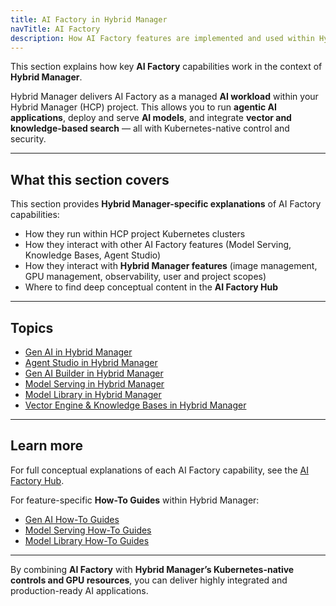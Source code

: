 ```yaml
---
title: AI Factory in Hybrid Manager
navTitle: AI Factory
description: How AI Factory features are implemented and used within Hybrid Manager, with links to deep conceptual content and Hybrid Manager-specific guidance.
---
```


This section explains how key **AI Factory** capabilities work in the context of **Hybrid Manager**.

Hybrid Manager delivers AI Factory as a managed **AI workload** within your Hybrid Manager (HCP) project.
This allows you to run **agentic AI applications**, deploy and serve **AI models**, and integrate **vector and knowledge-based search** — all with Kubernetes-native control and security.

---

## What this section covers

This section provides **Hybrid Manager-specific explanations** of AI Factory capabilities:

- How they run within HCP project Kubernetes clusters
- How they interact with other AI Factory features (Model Serving, Knowledge Bases, Agent Studio)
- How they interact with **Hybrid Manager features** (image management, GPU management, observability, user and project scopes)
- Where to find deep conceptual content in the **AI Factory Hub**

---

## Topics

- [Gen AI in Hybrid Manager](../../../../gen-ai)
- [Agent Studio in Hybrid Manager](../../../../gen-ai/agent-studio)
- [Gen AI Builder in Hybrid Manager](../../../../gen-ai/builder)
- [Model Serving in Hybrid Manager](../../../../model/serving)
- [Model Library in Hybrid Manager](../../../../model/library)
- [Vector Engine & Knowledge Bases in Hybrid Manager](../../pipeline/knowledge-base)

---

## Learn more

For full conceptual explanations of each AI Factory capability, see the [AI Factory Hub](/edb-postgres-ai/ai-factory/learn/explained).

For feature-specific **How-To Guides** within Hybrid Manager:

- [Gen AI How-To Guides](../../how-to/gen-ai/)
- [Model Serving How-To Guides](../../how-to/model-serving/)
- [Model Library How-To Guides](../../how-to/model-library/)

---

By combining **AI Factory** with **Hybrid Manager’s Kubernetes-native controls and GPU resources**, you can deliver highly integrated and production-ready AI applications.

